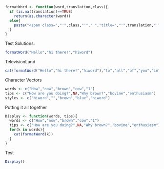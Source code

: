 ```r
formatWord <- function(word,translation,class){
  if (is.na(translation)==TRUE)
    return(as.character(word))
  else{
    paste("<span class=","'",class,"'"," ","title=","'",translation,"'",">",word,"</span>",sep="")
  }
}
```
Test Solutions:
```r
formatWord("Hello","hi there!","hiword")
```


TelevisionLand
```r
cat(formatWord("Hello","hi there!","hiword"),"to","all","of","you","in",formatWord("Television Land.","TV viewers","hiword"))
```

<style>
.hiword {background:orange;}
</style>

Character Vectors
```r
words <- c("How","now","brown","cow","1")
tips <- c("How are you doing?",NA,"Why brown?","bovine","enthusiasm")
styles <- c("hiword","","brown","blue","hiword")
```
Putting it all together
```r
Display <- function(words, tips){
  words <- c("How","now","brown","cow","1")
  tips <- c("How are you doing?",NA,"Why brown?","bovine","enthusiasm")
  for(k in words){
    cat(formatWord(k))
  }
}
```
Test
```r
Display()
```